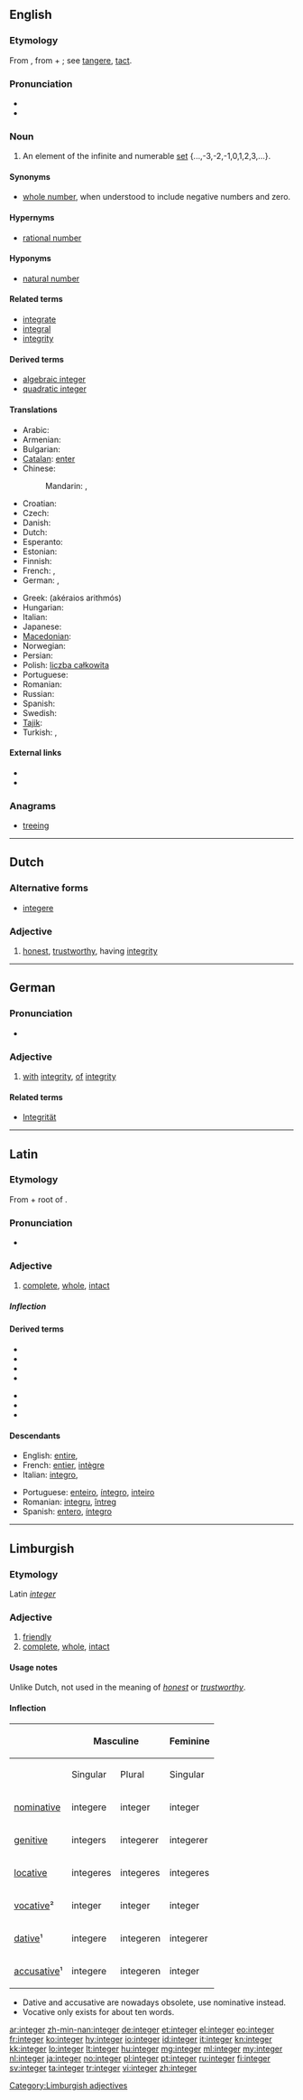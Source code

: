 ==English==
{{wikipedia}}

===Etymology===
From {{etyl|la}} {{term|integer|lang=la||untouched, unhurt, unchanged, sound, fresh, whole, entire, pure, honest}}, from {{term|in}} + {{term|tangere||to touch}}; see [[tangere]], [[tact]].

===Pronunciation===
* {{pron|ˈɪn.tɪ.dʒə(ɹ)}}
* {{audio|en-us-integer.ogg|Audio (US)}}

===Noun===
{{en-noun}}

# {{arithmetic}} An element of the infinite and numerable [[set]] {...,-3,-2,-1,0,1,2,3,...}.

====Synonyms====
* [[whole number]], when understood to include negative numbers and zero.

====Hypernyms====
* [[rational number]]

====Hyponyms====
* [[natural number]]

====Related terms====
* [[integrate]]
* [[integral]]
* [[integrity]]

====Derived terms====
* [[algebraic integer]]
* [[quadratic integer]]

====Translations====
{{trans-top|integer}}
* Arabic: {{t-|ar|عدد صحیح|m|tr=3ádad SaHiiH}}
* Armenian: {{t-|hy|ամբողջ թիվ|tr=amboġǰ t’iv}}
* Bulgarian: {{t|bg|цяло число|n|tr=cjálo čisló}}
* [[Catalan]]: [[enter#Catalan|enter]]
* Chinese:
*: Mandarin: {{t|zh|整數|sc=Hani}}, {{t|zh|整数|tr=zhěngshù|sc=Hani}}
* Croatian: {{t-|hr|cijeli broj|m}}
* Czech: {{t-|cs|celé číslo|n}}
* Danish: {{t-|da|heltal|n}}
* Dutch: {{t-|nl|geheel getal|n}}
* Esperanto: {{t-|eo|entjero|xs=Esperanto}}
* Estonian: {{t+|et|täisarv}}
* Finnish: {{t+|fi|kokonaisluku}}
* French: {{t+|fr|entier|m}},  {{t+|fr|nombre entier}}
* German: {{t+|de|ganze Zahl|f}}, {{t+|de|Ganzzahl}}
{{trans-mid}}
* Greek: {{t+|el|ακέραιος αριθμός|m}} (akéraios arithmós)
* Hungarian: {{t+|hu|egész szám}}
* Italian: {{t+|it|intero|m}}
* Japanese: {{t+|ja|整数|tr=せいすう, seisū}}
* [[Macedonian]]: {{t|mk|цел број|m|tr=cel brój}}
* Norwegian: {{t-|no|heltall|n}}
* Persian: {{t-|fa|عدد صحیح|tr=adad-e sahih|xs=Persian}}
* Polish: [[liczba całkowita]] {{f}}
* Portuguese: {{t+|pt|inteiro|m}}
* Romanian: {{t-|ro|întreg|m}}
* Russian: {{t+|ru|целое число|n|tr=céloe čisló}}
* Spanish: {{t-|es|entero}}
* Swedish: {{t+|sv|heltal}}
* [[Tajik]]: {{t+|tg|адади саҳеҳ|sc=Cyrl|xs=Tajik}}
* Turkish: {{t|tr|tam sayı}}, {{t|tr|adedimürettep}}
{{trans-bottom}}

====External links====
* {{R:Webster 1913}}
* {{R:Century 1911}}

===Anagrams===
* [[treeing#English|treeing]]

----

==Dutch==

===Alternative forms===
* [[integere]]

===Adjective===
{{nl-adj|peri|peri}}

# [[honest]], [[trustworthy]], having [[integrity]]

----

==German==

===Pronunciation===
* {{audio|De-at-integer.ogg|Audio (Austria)}}

===Adjective===
{{de-adj|comparative=integrer|superlative|integersten}}

# [[with]] [[integrity]], [[of]] [[integrity]]

====Related terms====
* [[Integrität]]

----

==Latin==

===Etymology===
From {{term|in-||negating prefix|lang=la}} + root of {{term|tango|tangō|touch|lang=la}}.

===Pronunciation===
* {{a|Classical}} {{IPA|/ˈin.te.ger/|lang=la}}

===Adjective===
{{la-adj-1&2|integer|integra|integra|integrum|integrum}}

# [[complete]], [[whole]], [[intact]]

=====Inflection=====
{{la-decl-1&2-ER|integer|integer|integr}}

====Derived terms====
{{top2}}
* {{l|la|integellus}}
* {{l|la|integratio|integrātiō}}
* {{l|la|integrator|integrātor}}
* {{l|la|integre|integrē}}
{{mid2}}
* {{l|la|integritas|integritās}}
* {{l|la|integritudo|integritūdō}}
* {{l|la|integro|integrō}}
{{bottom}}

====Descendants====
{{top2}}
* English: [[entire]], {{l|en|integer}}
* French: [[entier]], [[intègre]]
* Italian: [[integro]], {{l|it|intero}}
{{top2}}
* Portuguese: [[enteiro]], [[íntegro]], [[inteiro]]
* Romanian: [[integru]], [[întreg]]
* Spanish: [[entero]], [[íntegro]]
{{bottom}}
----

==Limburgish==

===Etymology===
Latin ''[[integer#Latin|integer]]''

===Adjective===
{{li-adj|comp=integerder}}

# [[friendly]]
# [[complete]], [[whole]], [[intact]]

====Usage notes====
Unlike Dutch, not used in the meaning of ''[[honest]]'' or ''[[trustworthy]]''.

====Inflection====
{| class="wikitable" style="text-align: center;"
|-
!
! colspan="2" | Masculine
! colspan="2" | Feminine
! colspan="2" | Neutral
|-
!
! Singular
! Plural
! Singular
! Plural
! Singular
! Plural
|-
! [[nominative]]
| integere
| integer
| integer
| integer
| integer
| integer
|-
! [[genitive]]
| integers
| integerer
| integerer
| integerer
| integers
| integerer
|-
! [[locative]]
| integeres
| integeres
| integeres
| integeres
| integeres
| integeres
|-
! [[vocative]]²
| integer
| integer
| integer
| integer
| integer
| integer
|-
! [[dative]]¹
| integere
| integeren
| integerer
| integeren
| integer
| integeren
|-
! [[accusative]]¹
| integere
| integeren
| integer
| integer
| integer
| integeren
|}
* Dative and accusative are nowadays obsolete, use nominative instead.
* Vocative only exists for about ten words.

[[Category:Limburgish adjectives]]

[[ar:integer]]
[[zh-min-nan:integer]]
[[de:integer]]
[[et:integer]]
[[el:integer]]
[[eo:integer]]
[[fr:integer]]
[[ko:integer]]
[[hy:integer]]
[[io:integer]]
[[id:integer]]
[[it:integer]]
[[kn:integer]]
[[kk:integer]]
[[lo:integer]]
[[lt:integer]]
[[hu:integer]]
[[mg:integer]]
[[ml:integer]]
[[my:integer]]
[[nl:integer]]
[[ja:integer]]
[[no:integer]]
[[pl:integer]]
[[pt:integer]]
[[ru:integer]]
[[fi:integer]]
[[sv:integer]]
[[ta:integer]]
[[tr:integer]]
[[vi:integer]]
[[zh:integer]]